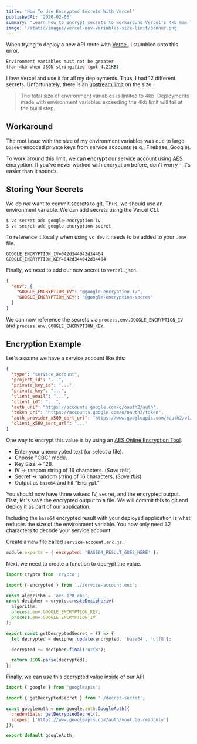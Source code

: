 ```yaml
---
title: 'How To Use Encrypted Secrets With Vercel'
publishedAt: '2020-02-06'
summary: "Learn how to encrypt secrets to workaround Vercel's 4kb max limit for environment variables."
image: '/static/images/vercel-env-variables-size-limit/banner.png'
---
```


When trying to deploy a new API route with [Vercel](https://vercel.com), I stumbled onto this error.

```bash
Environment variables must not be greater
than 4kb when JSON-stringified (got 4.21KB)
```

I _love_ Vercel and use it for all my deployments. Thus, I had 12 different secrets. Unfortunately, there is an [upstream limit](https://zeit.co/docs/v2/platform/limits#environment-variables) on the size.

> The total size of environment variables is limited to 4kb. Deployments made with environment variables exceeding the 4kb limit will fail at the build step.

## Workaround

The root issue with the size of my environment variables was due to large `base64` encoded private keys from service accounts (e.g., Firebase, Google).

To work around this limit, we can **encrypt** our service account using [AES](https://en.wikipedia.org/wiki/Advanced_Encryption_Standard) encryption.
If you've never worked with encryption before, don't worry – it's easier than it sounds.

## Storing Your Secrets

We _do not_ want to commit secrets to git. Thus, we should use an environment variable.
We can add secrets using the Vercel CLI.

```bash
$ vc secret add google-encryption-iv
$ vc secret add google-encryption-secret
```

To reference it locally when using `vc dev` it needs to be added to your `.env` file.

```bash:.env
GOOGLE_ENCRYPTION_IV=042d344042d34404
GOOGLE_ENCRYPTION_KEY=042d344042d34404
```

Finally, we need to add our new secret to `vercel.json`.

```json:vercel.json
{
  "env": {
    "GOOGLE_ENCRYPTION_IV": "@google-encryption-iv",
    "GOOGLE_ENCRYPTION_KEY": "@google-encryption-secret"
  }
}
```

We can now reference the secrets via `process.env.GOOGLE_ENCRYPTION_IV` and `process.env.GOOGLE_ENCRYPTION_KEY`.

## Encryption Example

Let's assume we have a service account like this:

```json
{
  "type": "service_account",
  "project_id": "...",
  "private_key_id": "...",
  "private_key": "...",
  "client_email": "...",
  "client_id": "...",
  "auth_uri": "https://accounts.google.com/o/oauth2/auth",
  "token_uri": "https://accounts.google.com/o/oauth2/token",
  "auth_provider_x509_cert_url": "https://www.googleapis.com/oauth2/v1/certs",
  "client_x509_cert_url": "..."
}
```

One way to encrypt this value is by using an [AES Online Encryption Tool](https://www.devglan.com/online-tools/aes-encryption-decryption).

- Enter your unencrypted text (or select a file).
- Choose "CBC" mode.
- Key Size -> 128.
- IV -> random string of 16 characters. (_Save this_)
- Secret -> random string of 16 characters. (_Save this_)
- Output as `base64` and hit "Encrypt."

You should now have three values: IV, secret, and the encrypted output.
First, let's save the encrypted output to a file.
We will commit this to git and deploy it as part of our application.

Including the `base64` encrypted result with your deployed application is what reduces the size of the environment variable.
You now only need 32 characters to decode your service account.

Create a new file called `service-account.enc.js`.

```js
module.exports = { encrypted: 'BASE64_RESULT_GOES_HERE' };
```

Next, we need to create a function to decrypt the value.

```js
import crypto from 'crypto';

import { encrypted } from './service-account.enc';

const algorithm = 'aes-128-cbc';
const decipher = crypto.createDecipheriv(
  algorithm,
  process.env.GOOGLE_ENCRYPTION_KEY,
  process.env.GOOGLE_ENCRYPTION_IV
);

export const getDecryptedSecret = () => {
  let decrypted = decipher.update(encrypted, 'base64', 'utf8');

  decrypted += decipher.final('utf8');

  return JSON.parse(decrypted);
};
```

Finally, we can use this decrypted value inside of our API.

```js
import { google } from 'googleapis';

import { getDecryptedSecret } from './decret-secret';

const googleAuth = new google.auth.GoogleAuth({
  credentials: getDecryptedSecret(),
  scopes: ['https://www.googleapis.com/auth/youtube.readonly']
});

export default googleAuth;
```
